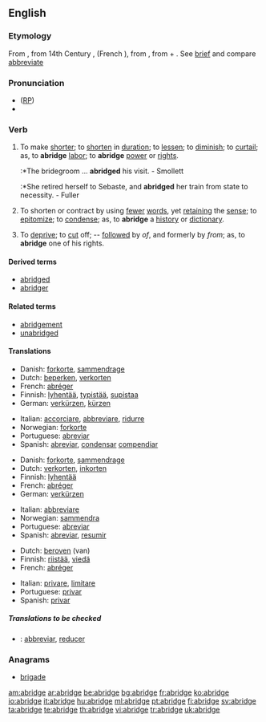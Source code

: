 ==English==

===Etymology===
From {{etyl|enm}} {{term|abregen||lang=enm}}, from 14th Century {{etyl|frm}} {{term|abregier||lang=frm}}, (French {{term|abréger||lang=fr}}), from {{LL.}} {{term|abbrevio||lang=la}}, from {{etyl|la}} {{term|ad||lang=la}} + {{term|brevio|brēvio|lang=la|shorten}}. See [[brief]] and compare [[abbreviate]]

===Pronunciation===
* ([[RP]]) {{IPA|/əˈbrɪdʒ/}}
*{{audio|en-us-abridge.ogg|Audio (US)}}

===Verb===
{{en-verb|abridg|ing}}

# {{transitive}} To make [[shorter]]; to [[shorten]] in [[duration]]; to [[lessen]]; to [[diminish]]; to [[curtail]]; as, to '''abridge''' [[labor]]; to '''abridge''' [[power]] or [[right]]s.
#:*The bridegroom ... '''abridged''' his visit. - Smollett
#:*She retired herself to Sebaste, and '''abridged''' her train from state to necessity. - Fuller
# {{transitive}} To shorten or contract by using [[fewer]] [[word]]s, yet [[retaining]] the [[sense]]; to [[epitomize]]; to [[condense]]; as, to '''abridge''' a [[history]] or [[dictionary]].
# {{transitive}} To [[deprive]]; to [[cut]] off; -- [[follow]]ed by ''of'', and formerly by ''from''; as, to '''abridge''' one of his rights.

====Derived terms====
* [[abridged]]
* [[abridger]]

====Related terms====
* [[abridgement]]
* [[unabridged]]

====Translations====
{{trans-top|'''to make shorter''' (1)}}
*Danish: [[forkorte]], [[sammendrage]]
*Dutch: [[beperken]], [[verkorten]]
*French: [[abréger]]
*Finnish: [[lyhentää]], [[typistää]], [[supistaa]]
*German: [[verkürzen]], [[kürzen]]
{{trans-mid}}
*Italian: [[accorciare]], [[abbreviare]], [[ridurre]]
*Norwegian: [[forkorte]]
*Portuguese: [[abreviar]]
*Spanish: [[abreviar]], [[condensar]] [[compendiar]]
{{trans-bottom}}

{{trans-top|'''to shorten or contract by using fewer words''' (2)}}
*Danish: [[forkorte]], [[sammendrage]]
*Dutch: [[verkorten]], [[inkorten]]
*Finnish: [[lyhentää]]
*French: [[abréger]]
*German: [[verkürzen]]
{{trans-mid}}
*Italian: [[abbreviare]]
*Norwegian: [[sammendra]]
*Portuguese: [[abreviar]]
*Spanish: [[abreviar]], [[resumir]]
{{trans-bottom}}

{{trans-top|'''to deprive''' (3)}}
*Dutch: [[beroven]] (van)
*Finnish: [[riistää]], [[viedä]]
*French: [[abréger]]
{{trans-mid}}
*Italian: [[privare]], [[limitare]]
*Portuguese: [[privar]]
*Spanish: [[privar]]
{{trans-bottom}}

=====Translations to be checked=====
{{checktrans}}
*{{ttbc|Interlingua}}: [[abbreviar]], [[reducer]]

===Anagrams===
*[[brigade]]

[[am:abridge]]
[[ar:abridge]]
[[be:abridge]]
[[bg:abridge]]
[[fr:abridge]]
[[ko:abridge]]
[[io:abridge]]
[[it:abridge]]
[[hu:abridge]]
[[ml:abridge]]
[[pt:abridge]]
[[fi:abridge]]
[[sv:abridge]]
[[ta:abridge]]
[[te:abridge]]
[[th:abridge]]
[[vi:abridge]]
[[tr:abridge]]
[[uk:abridge]]